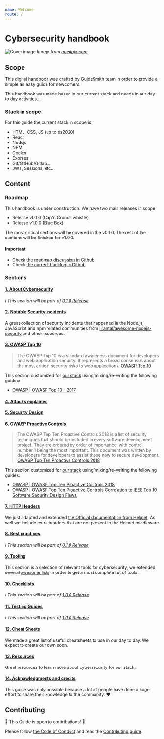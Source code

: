 ```yaml
---
name: Welcome
route: /
---
```


# Cybersecurity handbook

![Cover image](../public/cover.jpg)
_Image from [needpix.com](https://www.needpix.com/photo/download/963169/hacker-cyber-crime-banner-header-internet-computer-security-cyber-technology)_


## Scope

This digital handbook was crafted by GuideSmith team in order to provide a simple an easy guide for newcomers. 

This handbook was made based in our current stack and needs in our day to day activities...

### Stack in scope

For this guide the current stack in scope is:
- HTML, CSS, JS (up to es2020)
- React
- Nodejs
- NPM
- Docker
- Express
- Git/GitHub/Gitlab...
- JWT, Sessions, etc...

## Content

### Roadmap

This handbook is under construction. We have two main releases in scope:

- Release v0.1.0 (Cap'n Crunch whistle)
- Release v1.0.0 (Blue Box)

The most critical sections will be covered in the v0.1.0. The rest of the sections will be finished for v1.0.0.

#### Important
- Check [the roadmap discussion in Github](https://github.com/guidesmiths/cybersecurity-handbook/issues/41)
- Check [the current backlog in Github](https://github.com/guidesmiths/cybersecurity-handbook/projects/1)

### Sections

#### [1. About Cybersecurity](/about_cybersecurity/)

_ℹ️ This section will be part of [0.1.0 Release](https://github.com/guidesmiths/cybersecurity-handbook/issues/41)_


#### [2. Notable Security Incidents](/notable_security_incidents)

A great collection of security incidents that happened in the Node.js, JavaScript and npm related communities from [lirantal/awesome-nodejs-security](https://github.com/lirantal/awesome-nodejs-security#security-incidents) and other resources.


#### [3. OWASP Top 10](/owasp/)

> The OWASP Top 10 is a standard awareness document for developers and web application security. It represents a broad consensus about the most critical security risks to web applications. 
> [OWASP Top 10](https://owasp.org/www-project-top-ten/)

This section customized for [our stack](#stack-in-scope) using/mixing/re-writing the following guides:
- [OWASP | OWASP Top 10 - 2017](https://owasp.org/www-pdf-archive/OWASP_Top_10-2017_%28en%29.pdf.pdf)

#### [4. Attacks explained](/attacks_explained/)
#### [5. Security Design](/security_design/)
#### [6. OWASP Proactive Controls](/owasp_proactive_controls/)


> The OWASP Top Ten Proactive Controls 2018 is a list of security techniques that should be included in every software development project. They are ordered by order of importance, with control number 1 being the most important. This document was written by developers for developers to assist those new to secure development.
> [OWASP  Top Ten Proactive Controls 2018](https://owasp.org/www-project-proactive-controls/)

This section customized for [our stack](#stack-in-scope) using/mixing/re-writing the following guides:
- [OWASP | OWASP Top Ten Proactive Controls 2018](https://owasp.org/www-project-proactive-controls/v3/en/)
- [OWASP | OWASP Top Ten Proactive Controls Correlation to IEEE Top 10 Software Security Design Flaws](https://github.com/OWASP/www-project-proactive-controls/blob/master/v3/OWASP-OPC-IEEEE-OTop10-OTMobTop10-ssdf.pdf)


#### [7. HTTP Headers](/http_headers/)

We just adapted and extended [the Official documentation from Helmet](https://helmetjs.github.io/docs). As well we include extra headers that are not present in the Helmet middleware


#### [8. Best practices](/best_practices/)

_ℹ️ This section will be part of [0.1.0 Release](https://github.com/guidesmiths/cybersecurity-handbook/issues/41)_

#### [9. Tooling](/tooling)

This section is a selection of relevant tools for cybersecurity, we extended several [awesome lists](https://github.com/sindresorhus/awesome) in order to get a most complete list of tools.

#### [10. Checklists](/checklists/)

_ℹ️ This section will be part of [1.0.0 Release](https://github.com/guidesmiths/cybersecurity-handbook/issues/41)_


#### [11. Testing Guides](/testing_guides)

_ℹ️ This section will be part of [1.0.0 Release](https://github.com/guidesmiths/cybersecurity-handbook/issues/41)_

#### [12. Cheat Sheets](/cheatsheets)

We made a great list of useful cheatsheets to use in our day to day. We expect to create our own soon. 

#### [13. Resources](/resources)

Great resources to learn more about cybersecurity for our stack.

#### [14. Acknowledgments and credits](/acknowledgments_and_credits)

This guide was only possible because a lot of people have done a huge effort to share their knowledge to the community. ❤️

## Contributing

🎉 This Guide is open to contributions! 🎉

Please follow [the Code of Conduct](https://github.com/guidesmiths/cybersecurity-handbook/blob/master/CODE_OF_CONDUCT.md) and read the [Contributing guide](https://github.com/guidesmiths/cybersecurity-handbook/blob/master/CONTRIBUTING.md).

